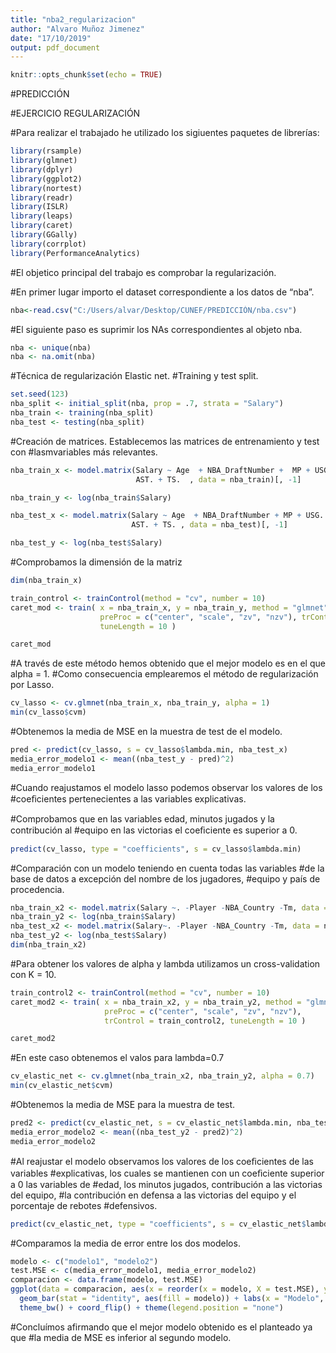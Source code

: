 ```yaml
---
title: "nba2_regularizacion"
author: "Alvaro Muñoz Jimenez"
date: "17/10/2019"
output: pdf_document
---
```


```r
knitr::opts_chunk$set(echo = TRUE)
```

#PREDICCIÓN

#EJERCICIO REGULARIZACIÓN

#Para realizar el trabajado he utilizado los sigiuentes paquetes de librerías:

```r
library(rsample)
library(glmnet) 
library(dplyr)  
library(ggplot2)
library(nortest)
library(readr)
library(ISLR)
library(leaps)
library(caret)
library(GGally)
library(corrplot)
library(PerformanceAnalytics)
```

#El objetico principal del trabajo es comprobar la regularización. 

#En primer lugar importo el dataset correspondiente a los datos de "nba".

```r
nba<-read.csv("C:/Users/alvar/Desktop/CUNEF/PREDICCIÓN/nba.csv")
```

#El siguiente paso es suprimir los NAs correspondientes al objeto nba.

```r
nba <- unique(nba)
nba <- na.omit(nba)
```

#Técnica de regularización Elastic net.
#Training y test split.

```r
set.seed(123) 
nba_split <- initial_split(nba, prop = .7, strata = "Salary")
nba_train <- training(nba_split) 
nba_test <- testing(nba_split)
```

#Creación de matrices. Establecemos las matrices de entrenamiento y test con #lasmvariables más relevantes.

```r
nba_train_x <- model.matrix(Salary ~ Age  + NBA_DraftNumber +  MP + USG. + VORP + WS +
                            AST. + TS.  , data = nba_train)[, -1]

nba_train_y <- log(nba_train$Salary)

nba_test_x <- model.matrix(Salary ~ Age  + NBA_DraftNumber + MP + USG. + VORP + WS +
                           AST. + TS. , data = nba_test)[, -1]

nba_test_y <- log(nba_test$Salary)
```

#Comprobamos la dimensión de la matriz

```r
dim(nba_train_x)
```


```r
train_control <- trainControl(method = "cv", number = 10)
caret_mod <- train( x = nba_train_x, y = nba_train_y, method = "glmnet", 
                    preProc = c("center", "scale", "zv", "nzv"), trControl = train_control,
                    tuneLength = 10 )

caret_mod
```

#A través de este método hemos obtenido que el mejor modelo es en el que alpha = 1. 
#Como consecuencia emplearemos el método de regularización por Lasso.

```r
cv_lasso <- cv.glmnet(nba_train_x, nba_train_y, alpha = 1)
min(cv_lasso$cvm)

```

#Obtenemos la media de MSE en la muestra de test de el modelo.

```r
pred <- predict(cv_lasso, s = cv_lasso$lambda.min, nba_test_x) 
media_error_modelo1 <- mean((nba_test_y - pred)^2)
media_error_modelo1
```

#Cuando reajustamos el modelo lasso podemos observar los valores de los 
#coeﬁcientes pertenecientes a las variables explicativas.

#Comprobamos que en las variables edad, minutos jugados y  la contribución al 
#equipo en las victorias el coeﬁciente es superior a 0.

```r
predict(cv_lasso, type = "coefficients", s = cv_lasso$lambda.min)
```

#Comparación con un modelo teniendo en cuenta todas las variables
#de la base de datos a excepción del nombre de los jugadores, 
#equipo y país de procedencia.

```r
nba_train_x2 <- model.matrix(Salary ~. -Player -NBA_Country -Tm, data = nba_train)[, -1] 
nba_train_y2 <- log(nba_train$Salary)
nba_test_x2 <- model.matrix(Salary~. -Player -NBA_Country -Tm, data = nba_test)[, -1] 
nba_test_y2 <- log(nba_test$Salary)
dim(nba_train_x2)
```

#Para obtener los valores de alpha y lambda utilizamos un cross-validation con K = 10.

```r
train_control2 <- trainControl(method = "cv", number = 10)
caret_mod2 <- train( x = nba_train_x2, y = nba_train_y2, method = "glmnet",
                     preProc = c("center", "scale", "zv", "nzv"),
                     trControl = train_control2, tuneLength = 10 )

caret_mod2

```

#En este caso obtenemos el valos para lambda=0.7

```r
cv_elastic_net <- cv.glmnet(nba_train_x2, nba_train_y2, alpha = 0.7) 
min(cv_elastic_net$cvm)
```

#Obtenemos la media de MSE para la muestra de test.

```r
pred2 <- predict(cv_elastic_net, s = cv_elastic_net$lambda.min, nba_test_x2)
media_error_modelo2 <- mean((nba_test_y2 - pred2)^2) 
media_error_modelo2
```

#Al reajustar el modelo observamos los valores de los coeﬁcientes de las variables
#explicativas, los cuales se mantienen con un coeﬁciente superior a 0 las variables de #edad, los minutos jugados, contribución a las victorias del equipo, 
#la contribución en defensa a las victorias del equipo y el porcentaje de rebotes #defensivos. 

```r
predict(cv_elastic_net, type = "coefficients", s = cv_elastic_net$lambda.min)
```

#Comparamos la media de error entre los dos modelos.

```r
modelo <- c("modelo1", "modelo2")
test.MSE <- c(media_error_modelo1, media_error_modelo2) 
comparacion <- data.frame(modelo, test.MSE)
ggplot(data = comparacion, aes(x = reorder(x = modelo, X = test.MSE), y = test.MSE)) + 
  geom_bar(stat = "identity", aes(fill = modelo)) + labs(x = "Modelo", y = "Test error(MSE)") +
  theme_bw() + coord_flip() + theme(legend.position = "none")
```

#Concluímos afirmando que el mejor modelo obtenido es el planteado ya que
#la media de MSE es inferior al segundo modelo.